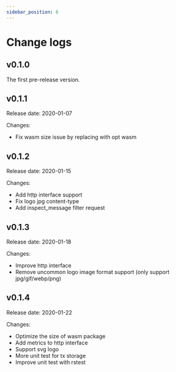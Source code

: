 ```yaml
---
sidebar_position: 6
---
```


# Change logs

<h2>v0.1.0</h2> 
The first pre-release version.

<h2>v0.1.1</h2>
Release date: 2020-01-07  

Changes:  
 - Fix wasm size issue by replacing with opt wasm

<h2>v0.1.2</h2> 
Release date: 2020-01-15  

Changes:
- Add http interface support  
- Fix logo jpg content-type  
- Add inspect_message filter request 

<h2>v0.1.3</h2> 
Release date: 2020-01-18    

Changes:
- Improve http interface  
- Remove uncommon logo image format support (only support jpg/gif/webp/png) 

<h2>v0.1.4</h2> 
Release date: 2020-01-22

Changes:
- Optimize the size of wasm package    
- Add metrics to http interface  
- Support svg logo  
- More unit test for tx storage   
- Improve unit test with rstest  